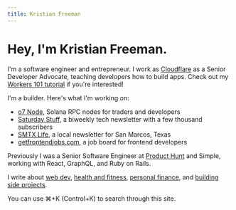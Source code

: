 ```yaml
---
title: Kristian Freeman
---
```


# Hey, I'm Kristian Freeman.

I'm a software engineer and entrepreneur. I work as [Cloudflare](https://cloudflare.com) as a Senior Developer Advocate, teaching developers how to build apps. Check out my [Workers 101 tutorial](https://www.youtube.com/watch?v=H7Qe96fqg1M) if you're interested!

I'm a builder. Here's what I'm working on:

- [o7 Node](https://o7node.com), Solana RPC nodes for traders and developers
- [Saturday Stuff](https://www.saturdaystuff.com), a biweekly tech newsletter with a few thousand subscribers
- [SMTX Life](https://smtxlife.com), a local newsletter for San Marcos, Texas
- [getfrontendjobs.com](https://getfrontendjobs.com), a job board for frontend developers

Previously I was a Senior Software Engineer at [Product Hunt](https://producthunt.com) and Simple, working with React, GraphQL, and Ruby on Rails.

I write about [web dev](/tags/webdev), [health and fitness](/tags/health), [personal finance](/tags/finance), and [building side projects](/tags/projects). 

You can use ⌘+K (Control+K) to search through this site.
